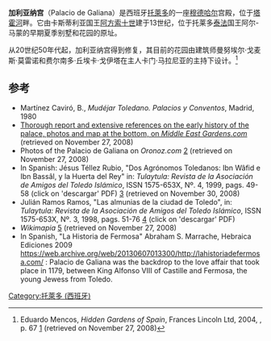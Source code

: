 {{Infobox building
| name                 = 加利亚纳宫
| native_name          = Palacio de Galiana
| image                = Palacio de Galiana.jpg
| map_type             = Spain
| architectural_style  = [[穆德哈尔|穆德哈尔]]
| owner                = Alphonse X de Castille
| location             = [[西班牙|西班牙]][[托萊多_(西班牙)|托萊多]]
| location_country     = [[西班牙|西班牙]]
| coordinates          = {{coord|39.8654|-4.0051|display=inline}}
}}
'''加利亚纳宫'''（Palacio de Galiana）是西班牙[[托萊多_(西班牙)|托萊多]]的一座[[穆德哈尔|穆德哈尔]]宫殿，位于[[塔霍河|塔霍河]]畔。它由卡斯蒂利亚国王[[阿方索十世|阿方索十世]]建于13世纪，位于托莱多[[泰法|泰法]]国王阿尔-马蒙的早期夏季别墅和花园的原址。

从20世纪50年代起，加利亚纳宫得到修复，其目前的花园由建筑师曼努埃尔·戈麦斯·莫雷诺和费尔南多·丘埃卡·戈伊塔在主人卡门·马拉尼亚的主持下设计。<ref>Eduardo Mencos, ''Hidden Gardens of Spain'', Frances Lincoln Ltd, 2004, {{ISBN|9780711219649}}, p. 67 [https://books.google.com/books?id=QopXrEDCHf4C&pg=PA67&dq=palacio+Galiana#PPA68,M1] (retrieved on November 27, 2008)</ref>

==参考==
{{reflist}}
*Martínez Caviró, B., ''Mudéjar Toledano. Palacios y Conventos'', Madrid, 1980
* [https://web.archive.org/web/20141025101152/http://www.middleeastgarden.com/garden/english/?page=bakdetay&referans=C15&category=catalog Thorough report and extensive references on the early history of the palace, photos and map at the bottom, on ''Middle East Gardens.com'' ] (retrieved on November 27, 2008)
*Photos of the Palacio de Galiana on ''Oronoz.com'' [https://web.archive.org/web/20090211180652/http://www.oronoz.com/muestrafotostitulos.php?pedido=TOLEDO%20PALACIO%20DE%20GALIANA&tabla=Claves] (retrieved on November 27, 2008)
*In Spanish: Jésus Téllez Rubio, "Dos Agrónomos Toledanos: Ibn Wâfid e Ibn Bassâl, y la Huerta del Rey" in: ''Tulaytula: Revista de la Asociación de Amigos del Toledo Islámico'', ISSN 1575-653X, Nº. 4, 1999, pags. 49-58 (click on 'descargar' PDF) [http://dialnet.unirioja.es/servlet/articulo?codigo=2481155]{{Wayback|url=http://dialnet.unirioja.es/servlet/articulo?codigo=2481155 |date=20141025100535 }} (retrieved on November 30, 2008)
*Julián Ramos Ramos, "Las almunias de la ciudad de Toledo", in: ''Tulaytula: Revista de la Asociación de Amigos del Toledo Islámico'', ISSN 1575-653X, Nº. 3, 1998, pags. 51-76 [http://dialnet.unirioja.es/servlet/articulo?codigo=2481122]{{Wayback|url=http://dialnet.unirioja.es/servlet/articulo?codigo=2481122 |date=20141025100558 }} (click on 'descargar' PDF) 
*''Wikimapia'' [http://wikimapia.org/5590910/Palacio-de-Galiana]{{Wayback|url=http://wikimapia.org/5590910/Palacio-de-Galiana |date=20141025123344 }} (retrieved on November 27, 2008)
* In Spanish, "La Historia de Fermosa" Abraham S. Marrache, Hebraica Ediciones 2009 https://web.archive.org/web/20130607013300/http://lahistoriadefermosa.com/ : Palacio de Galiana was the backdrop to the love affair that took place in 1179, between King Alfonso VIII of Castille and Fermosa, the young Jewess from Toledo.
[[Category:托萊多_(西班牙)|Category:托萊多 (西班牙)]]